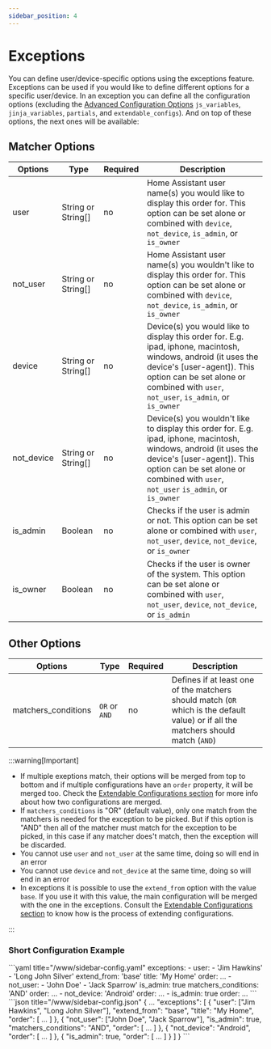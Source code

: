 ```yaml
---
sidebar_position: 4
---
```



# Exceptions

You can define user/device-specific options using the exceptions feature. Exceptions can be used if you would like to define different options for a specific user/device.
In an exception you can define all the configuration options (excluding the [Advanced Configuration Options](main-configuration-options#advanced-configuration-options) `js_variables`, `jinja_variables`, `partials`, and `extendable_configs`). And on top of these options, the next ones will be available:

## Matcher Options

| Options             | Type              | Required | Description |
| ------------------- | ----------------- | -------- | ----------- |
| user       | String or String[] | no          | Home Assistant user name(s) you would like to display this order for. This option can be set alone or combined with `device`, `not_device`, `is_admin`, or `is_owner` |
| not_user   | String or String[] | no          | Home Assistant user name(s) you wouldn't like to display this order for. This option can be set alone or combined with `device`, `not_device`, `is_admin`, or `is_owner` |
| device     | String or String[] | no          | Device(s) you would like to display this order for. E.g. ipad, iphone, macintosh, windows, android (it uses the device's [user-agent]). This option can be set alone or combined with `user`, `not_user`, `is_admin`, or `is_owner` |
| not_device | String or String[] | no          | Device(s) you wouldn't like to display this order for. E.g. ipad, iphone, macintosh, windows, android (it uses the device's [user-agent]). This option can be set alone or combined with `user`, `not_user` `is_admin`, or `is_owner` |
| is_admin   | Boolean            | no          | Checks if the user is admin or not. This option can be set alone or combined with `user`, `not_user`, `device`, `not_device`, or `is_owner` |
| is_owner   | Boolean            | no          | Checks if the user is owner of the system. This option can be set alone or combined with `user`, `not_user`, `device`, `not_device`, or `is_admin` |

## Other Options

| Options             | Type              | Required | Description |
| ------------------- | ----------------- | -------- | ----------- |
| matchers_conditions   | `OR` or `AND`  | no  | Defines if at least one of the matchers should match (`OR` which is the default value) or if all the matchers should match (`AND`) |

:::warning[Important]

* If multiple exeptions match, their options will be merged from top to bottom and if multiple configurations have an `order` property, it will be merged too. Check the [Extendable Configurations section](../advanced-configuration-options/extendable-configurations) for more info about how two configurations are merged.
* If `matchers_conditions` is "OR" (default value), only one match from the matchers is needed for the exception to be picked. But if this option is "AND" then all of the matcher must match for the exception to be picked, in this case if any matcher does't match, then the exception will be discarded.
* You cannot use `user` and `not_user` at the same time, doing so will end in an error
* You cannot use `device` and `not_device` at the same time, doing so will end in an error
* In exceptions it is possible to use the `extend_from` option with the value `base`. If you use it with this value, the main configuration will be merged with the one in the exceptions. Consult the [Extendable Configurations section](../advanced-configuration-options/extendable-configurations) to know how is the process of extending configurations.

:::

### Short Configuration Example

<Tabs groupId="config">
  <TabItem value="yaml" label="YAML" default>
    ```yaml title="<config directory>/www/sidebar-config.yaml"
    exceptions:
      - user:
        - 'Jim Hawkins'
        - 'Long John Silver'
        extend_from: 'base'
        title: 'My Home'
        order:
          ...
      - not_user:
        - 'John Doe'
        - 'Jack Sparrow'
        is_admin: true
        matchers_conditions: 'AND'
        order:
          ...
      - not_device: 'Android'
        order:
          ...
      - is_admin: true
        order:
          ...
    ```
  </TabItem>
  <TabItem value="json" label="JSON">
    ```json title="<config directory>/www/sidebar-config.json"
    {
      ...
      "exceptions": [
        {
          "user": ["Jim Hawkins", "Long John Silver"],
          "extend_from": "base",
          "title": "My Home",
          "order": [
            ...
          ]
        },
        {
          "not_user": ["John Doe", "Jack Sparrow"],
          "is_admin": true,
          "matchers_conditions": "AND",
          "order": [
            ...
          ]
        },
        {
          "not_device": "Android",
          "order": [
             ...
          ]
        },
        {
          "is_admin": true,
          "order": [
            ...
          ]
        }
      ]  
    }
    ```
  </TabItem>
</Tabs>